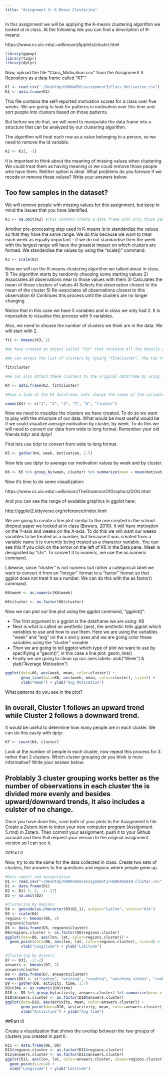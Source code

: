 ```yaml
---
title: "Assignment 3: K Means Clustering"
---
```


In this assignment we will be applying the K-means clustering algorithm we looked at in class. At the following link you can find a description of K-means:

https://www.cs.uic.edu/~wilkinson/Applets/cluster.html


```r

library(ggmap)
library(tidyr)
library(dplyr)

```

Now, upload the file "Class_Motivation.csv" from the Assignment 3 Repository as a data frame called "K1""
```r

K1 <- read.csv("~/Desktop/HUDK4050/assignment3/Class_Motivation.csv")
K1 <- data.frame(K1)

```

This file contains the self-reported motivation scores for a class over five weeks. We are going to look for patterns in motivation over this time and sort people into clusters based on those patterns.

But before we do that, we will need to manipulate the data frame into a structure that can be analyzed by our clustering algorithm.

The algorithm will treat each row as a value belonging to a person, so we need to remove the id variable.

```r

K2 <- K1[, -1]

```

It is important to think about the meaning of missing values when clustering. We could treat them as having meaning or we could remove those people who have them. Neither option is ideal. What problems do you foresee if we recode or remove these values? Write your answers below:

## Too few samples in the dataset?


We will remove people with missing values for this assignment, but keep in mind the issues that you have identified.


```r

K3 <- na.omit(K2) #This command create a data frame with only those people with no missing values. It "omits" all rows with missing values, also known as a "listwise deletion". EG - It runs down the list deleting rows as it goes.

```

Another pre-processing step used in K-means is to standardize the values so that they have the same range. We do this because we want to treat each week as equally important - if we do not standardise then the week with the largest range will have the greatest impact on which clusters are formed. We standardise the values by using the "scale()" command.

```r

K3 <- scale(K3)

```


Now we will run the K-means clustering algorithm we talked about in class. 
1) The algorithm starts by randomly choosing some starting values 
2) Associates all observations near to those values with them
3) Calculates the mean of those clusters of values
4) Selects the observation closest to the mean of the cluster
5) Re-associates all observations closest to this observation
6) Continues this process until the clusters are no longer changing

Notice that in this case we have 5 variables and in class we only had 2. It is impossible to vizualise this process with 5 variables.

Also, we need to choose the number of clusters we think are in the data. We will start with 2.

```r

fit <- kmeans(K3, 2) 

#We have created an object called "fit" that contains all the details of our clustering including which observations belong to each cluster.

#We can access the list of clusters by typing "fit$cluster", the top row corresponds to the original order the rows were in. Notice we have deleted some rows.

fit$cluster

#We can also attach these clusters to the original dataframe by using the "data.frame" command to create a new data frame called K4.

K4 <- data.frame(K3, fit$cluster)

#Have a look at the K4 dataframe. Lets change the names of the variables to make it more convenient with the names() command.

names(K4) <- c("1", "2", "3", "4", "5", "cluster")

```

Now we need to visualize the clusters we have created. To do so we want to play with the structure of our data. What would be most useful would be if we could visualize average motivation by cluster, by week. To do this we will need to convert our data from wide to long format. Remember your old friends tidyr and dplyr!

First lets use tidyr to convert from wide to long format.
```r

K5 <- gather(K4, week, motivation, 1:5)

```

Now lets use dplyr to average our motivation values by week and by cluster.

```r

K6 <- K5 %>% group_by(week, cluster) %>% summarize(mean = mean(motivation))

```

Now it's time to do some visualization: 

https://www.cs.uic.edu/~wilkinson/TheGrammarOfGraphics/GOG.html

And you can see the range of available graphics in ggplot here:

http://ggplot2.tidyverse.org/reference/index.html

We are going to create a line plot similar to the one created in the school dropout paper we looked at in class (Bowers, 2010). It will have motivation on the Y-axis and weeks on the X-axis. To do this we will want our weeks variables to be treated as a number, but because it was created from a variable name it is currently being treated as a character variable. You can see this if you click on the arrow on the left of K6 in the Data pane. Week is designated by "chr". To convert it to numeric, we use the as.numeric command. 

Likewise, since "cluster" is not numeric but rather a categorical label we want to convert it from an "integer" format to a "factor" format so that ggplot does not treat it as a number. We can do this with the as.factor() command.

```r

K6$week <- as.numeric(K6$week)

K6$cluster <- as.factor(K6$cluster)

```

Now we can plot our line plot using the ggplot command, "ggplot()".

- The first argument in a ggplot is the dataframe we are using: K6
- Next is what is called an aesthetic (aes), the aesthetic tells ggplot which variables to use and how to use them. Here we are using the variables "week" and "avg" on the x and y axes and we are going color these variables using the "cluster" variable
- Then we are going to tell ggplot which type of plot we want to use by specifiying a "geom()", in this case a line plot: geom_line()
- Finally we are going to clean up our axes labels: xlab("Week") & ylab("Average Motivation")

```r

ggplot(data=K6, aes(week, mean, color=cluster)) + 
       geom_line(data=K6, aes(week, mean, color=cluster), size=2) +
       xlab("Week") + ylab("Avg Motivation")

```

What patterns do you see in the plot?

## In overall, Cluster 1 follows an upward trend while Cluster 2 follows a downward trend.

It would be useful to determine how many people are in each cluster. We can do this easily with dplyr.

```r

K7 <- count(K4, cluster)

```

Look at the number of people in each cluster, now repeat this process for 3 rather than 2 clusters. Which cluster grouping do you think is more informative? Write your answer below:

## Problably 3 cluster grouping works better as the number of observations in each cluster the is divided more evenly and besides upward/downward trends, it also includes a culster of no change.

Once you have done this, save both of your plots to the Assignment 5 file. Create a Zotero item to index your new computer program (Assignment 5.rmd) in Zotero. Then commit your assignment, push it to your Github account and then Pull request your version to the original assignment version so I can see it.

##Part II

Now, try to do the same for the data collected in class. Create two sets of clusters, the answers to the questions and regions where people grew up. 

```r
#Data import and manipulation 
D1 <- read.csv("~/Desktop/HUDK4050/assignment3/HUDK405018-cluster.csv", na.strings=c("","NA"))
D1 <- data.frame(D1)
D2 <- D1[-1:-2, -1:-17]
D3 <- na.omit(D2)

#Clustering by Regions
D4 <- geocode(as.character(D3$Q1_1), output="latlon", source="dsk")
D5 <- scale(D4)
regions <- kmeans(D5, 2)
regions$cluster
D6 <- data.frame(D5, regions$cluster)
D6$regions.cluster <- as.factor(D6$regions.cluster)
ggplot(data=D6, aes(lon, lat, color=regions.cluster)) +
  geom_point(data=D6, aes(lon, lat, color=regions.cluster), size=4) +
       xlab("Longitude") + ylab("Latitude")

#Clustering by Answers
D7 <- D3[, -1:-2]
answers <- kmeans(D7, 2)
answers$cluster
D8 <- data.frame(D7, answers$cluster)
names(D8) <- c("coding", "writing", "reading", "watching videos", "cooking", "social media", "social activities", "answers.cluster")
D9 <- gather(D8, activity, time, 1:7)
D9$time <- as.numeric(D9$time)
D10 <- D9 %>% group_by(activity, answers.cluster) %>% summarize(mean = mean(time))
D10$answers.cluster <- as.factor(D10$answers.cluster)
ggplot(data=D10, aes(activity, mean, color=answers.cluster)) + 
       geom_point(data=D10, aes(activity, mean, color=answers.cluster), size=4) +
       xlab("Activities") + ylab("Avg Time")
```


##Part III

Create a visualization that shows the overlap between the two groups of clusters you created in part II.

```r
D11 <- data.frame(D6, D8)
D11$regions.cluster <- as.factor(D11$regions.cluster)
D11$answers.cluster <- as.factor(D11$answers.cluster)
ggplot(D11, aes(lon, lat, color=answers.cluster, shape=regions.cluster)) +
  geom_point(size=4) +
  xlab("Longitude") + ylab("Latitude")
```



